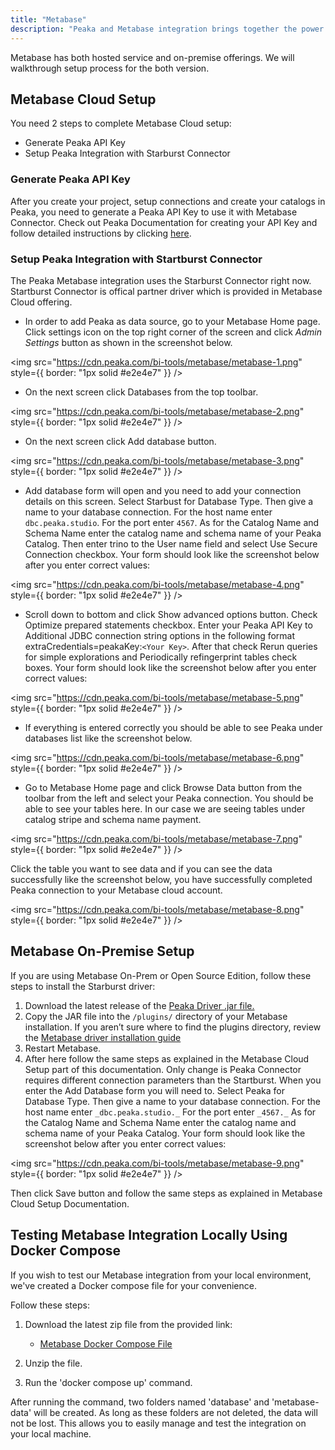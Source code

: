 ```yaml
---
title: "Metabase"
description: "Peaka and Metabase integration brings together the power of Peaka's data platform with the visualization capabilities of Metabase's business intelligence platform. With this integration, customers can leverage Peaka's robust data processing and management capabilities to feed into Metabase’s intuitive and interactive dashboards. This allows users to create compelling analytics dashboards that provide meaningful insights into their data."
---
```


Metabase has both hosted service and on-premise offerings. We will walkthrough setup process for the both version.

## Metabase Cloud Setup

You need 2 steps to complete Metabase Cloud setup:

- Generate Peaka API Key
- Setup Peaka Integration with Starburst Connector

### Generate Peaka API Key

After you create your project, setup connections and create your catalogs in Peaka, you need to generate a Peaka API Key to use it with Metabase Connector.
Check out Peaka Documentation for creating your API Key and follow detailed instructions by clicking [here](https://www.peaka.com/docs/how-to-guides/how-to-generate-api-keys/).

### Setup Peaka Integration with Startburst Connector

The Peaka Metabase integration uses the Starburst Connector right now. Startburst Connector is offical partner driver which is provided in Metabase Cloud offering.

- In order to add Peaka as data source, go to your Metabase Home page. Click settings icon on the top right corner of the screen and click _Admin Settings_ button as shown in the screenshot below.

<img
  src="https://cdn.peaka.com/bi-tools/metabase/metabase-1.png"
  style={{ border: "1px solid #e2e4e7" }}
/>

- On the next screen click Databases from the top toolbar.

<img
  src="https://cdn.peaka.com/bi-tools/metabase/metabase-2.png"
  style={{ border: "1px solid #e2e4e7" }}
/>

- On the next screen click Add database button.

<img
  src="https://cdn.peaka.com/bi-tools/metabase/metabase-3.png"
  style={{ border: "1px solid #e2e4e7" }}
/>

- Add database form will open and you need to add your connection details on this screen. Select Starbust for Database Type.
  Then give a name to your database connection. For the host name enter `dbc.peaka.studio`. For the port enter `4567`.
  As for the Catalog Name and Schema Name enter the catalog name and schema name of your Peaka Catalog.
  Then enter trino to the User name field and select Use Secure Connection checkbox.
  Your form should look like the screenshot below after you enter correct values:

<img
  src="https://cdn.peaka.com/bi-tools/metabase/metabase-4.png"
  style={{ border: "1px solid #e2e4e7" }}
/>

- Scroll down to bottom and click Show advanced options button. Check Optimize prepared statements checkbox.
  Enter your Peaka API Key to Additional JDBC connection string options in the following format extraCredentials=peakaKey:`<Your Key>`. After that check Rerun queries for simple explorations and Periodically refingerprint tables check boxes.
  Your form should look like the screenshot below after you enter correct values:

<img
  src="https://cdn.peaka.com/bi-tools/metabase/metabase-5.png"
  style={{ border: "1px solid #e2e4e7" }}
/>

- If everything is entered correctly you should be able to see Peaka under databases list like the screenshot below.

<img
  src="https://cdn.peaka.com/bi-tools/metabase/metabase-6.png"
  style={{ border: "1px solid #e2e4e7" }}
/>

- Go to Metabase Home page and click Browse Data button from the toolbar from the left and select your Peaka connection.
  You should be able to see your tables here. In our case we are seeing tables under catalog stripe and schema name payment.

<img
  src="https://cdn.peaka.com/bi-tools/metabase/metabase-7.png"
  style={{ border: "1px solid #e2e4e7" }}
/>

Click the table you want to see data and if you can see the data successfully like the screenshot below, you have successfully completed Peaka connection to your Metabase cloud account.

<img
  src="https://cdn.peaka.com/bi-tools/metabase/metabase-8.png"
  style={{ border: "1px solid #e2e4e7" }}
/>

## Metabase On-Premise Setup

If you are using Metabase On-Prem or Open Source Edition, follow these steps to install the Starburst driver:

1. Download the latest release of the [Peaka Driver .jar file.](https://github.com/peakacom/metabase-driver/releases)
2. Copy the JAR file into the `/plugins/` directory of your Metabase installation. If you aren’t sure where to find the plugins directory, review the [Metabase driver installation guide](https://www.metabase.com/docs/latest/developers-guide-drivers.html#how-to-use-a-third-party-driver)
3. Restart Metabase.
4. After here follow the same steps as explained in the Metabase Cloud Setup part of this documentation. Only change is Peaka Connector requires different connection parameters than the Startburst. When you enter the Add Database form you will need to. Select Peaka for Database Type. Then give a name to your database connection. For the host name enter `_dbc.peaka.studio._` For the port enter `_4567._` As for the Catalog Name and Schema Name enter the catalog name and schema name of your Peaka Catalog. Your form should look like the screenshot below after you enter correct values:

<img
  src="https://cdn.peaka.com/bi-tools/metabase/metabase-9.png"
  style={{ border: "1px solid #e2e4e7" }}
/>

Then click Save button and follow the same steps as explained in Metabase Cloud Setup Documentation.

## Testing Metabase Integration Locally Using Docker Compose

If you wish to test our Metabase integration from your local environment, we've created a Docker compose file for your convenience.

Follow these steps:

1. Download the latest zip file from the provided link:

   - [Metabase Docker Compose File](https://drive.google.com/drive/folders/1SXKT3hzgScO0SW9AH_MmWhSAYQsGtG3G?usp=drive_link)

2. Unzip the file.

3. Run the 'docker compose up' command.

After running the command, two folders named 'database' and 'metabase-data' will be created. As long as these folders are not deleted, the data will not be lost. This allows you to easily manage and test the integration on your local machine.
